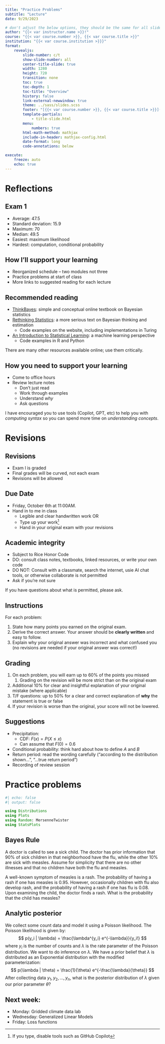 ```yaml
---
title: "Practice Problems"
subtitle: "Lecture"
date: 9/29/2023

# don't adjust the below options, they should be the same for all slides
author: "{{< var instructor.name >}}!"
course: "{{< var course.number >}}, {{< var course.title >}}"
institution: "{{< var course.institution >}}}"
format:
    revealjs:
        slide-number: c/t
        show-slide-number: all
        center-title-slide: true
        width: 1280
        height: 720
        transition: none
        toc: true
        toc-depth: 1
        toc-title: "Overview"
        history: false
        link-external-newwindow: true
        theme: ../sass/slides.scss
        footer: "[{{< var course.number >}}, {{< var course.title >}}]({{< var course.url >}})"
        template-partials:
            - title-slide.html
        menu:
            numbers: true
        html-math-method: mathjax
        include-in-header: mathjax-config.html
        date-format: long
        code-annotations: below

execute:
    freeze: auto
    echo: true
---
```


# Reflections

## Exam 1

- Average: 47.5
- Standard deviation: 15.9
- Maximum: 70
- Median: 49.5
- Easiest: maximum likelihood
- Hardest: computation, conditional probability 

## How I'll support your learning

- Reorganized schedule -- two modules not three
- Practice problems at start of class
- More links to suggested reading for each lecture

## Recommended reading

- [ThinkBayes](https://allendowney.github.io/ThinkBayes2/): simple and conceptual online textbook on Bayesian statistics
- [Rethinking Statistics](https://xcelab.net/rm/statistical-rethinking/): a more serious text on Bayesian thinking and estimation
    - Code examples on the website, including implementations in Turing
- [An Introduction to Statistical Learning](https://www.statlearning.com/): a machine learning perspective
    - Code examples in R and Python

There are many other resources available online; use them critically.

## How you need to support your learning {.smaller}

- Come to office hours
- Review lecture notes
    - Don't just read
    - Work through examples
    - Understand *why*
    - Ask questions

I have encouraged you to use tools (Copilot, GPT, etc) to help you with *computing syntax* so you can spend more time on *understanding concepts*.

# Revisions

## Revisions

- Exam I is graded
- Final grades will be curved, not each exam
- Revisions will be allowed

## Due Date

- Friday, October 6th at 11:00AM.
- Hand in to me in class
    - Legible and clear handwritten work OR
    - Type up your work[^gpt]
    - Hand in your original exam with your revisions

[^gpt]: If you type, disable tools such as GitHub Copilot

## Academic integrity

- Subject to Rice Honor Code
- DO: consult class notes, textbooks, linked resources, or write your own code
- DO NOT: Consult with a classmate, search the internet, usie AI chat tools, or otherwise collaborate is not permitted
- Ask if you're not sure

If you have questions about what is permitted, please ask. 

## Instructions

For each problem:

1. State how many points you earned on the original exam.
2. Derive the correct answer. Your answer should be **clearly written** and easy to follow.
3. Explain why your original answer was incorrect and what confused you (no revisions are needed if your original answer was correct!)

## Grading

1. On each problem, you will earn up to 60% of the points you missed
    1. Grading on the revision will be more strict than on the original exam
1. Additional 10% for clear and insightful explanation of your original mistake (where applicable)
1. T/F questions: up to 50% for a clear and correct explanation of **why** the statement is true or false
1. If your revision is worse than the original, your score will not be lowered.

## Suggestions {.smaller .scrollable}

::: {.incremental}
- Precipitation:
    - CDF: $F(x) = P(X \leq x)$
    - Can assume that $F(0)=0.6$
- Conditional probability: think hard about how to define $A$ and $B$
- Return period: read the wording carefully ("according to the distribution shown...", "...true return period")
- Recording of review session
:::

# Practice problems

```julia
#| echo: false
#| output: false

using Distributions
using Plots
using Random: MersenneTwister
using StatsPlots
```

## Bayes Rule

A doctor is called to see a sick child.
The doctor has prior information that 90% of sick children in that neighborhood have the flu, while the other 10% are sick with measles.
Assume for simplicity that there are no other illnesses and that no children have both the flu and measles.

A well-known symptom of measles is a rash.
The probability of having a rash if one has measles is 0.95.
However, occasionally children with flu also develop rash, and the probability of having a rash if one has flu is 0.08.
Upon examining the child, the doctor finds a rash.
What is the probability that the child has measles?

## Analytic posterior

We collect some count data and model it using a Poisson likelihood.
The Poisson likelihood is given by:
$$
p(y_i | \lambda) = \frac{\lambda^{y_i} e^{-\lambda}}{y_i!}
$$
where $y_i$ is the number of counts and $\lambda$ is the rate parameter of the Poisson distribution.
We want to do inference on $\lambda$.
We have a prior belief that $\lambda$ is distributed as an Exponential distribution with the modified parameterization:
$$
p(\lambda | \theta) = \frac{1}{\theta} e^{-\frac{\lambda}{\theta}}
$$
After collecting data $y_1, y_2, \ldots, y_n$, what is the posterior distribution of $\lambda$ given our prior parameter $\theta$?


## Next week:

- Monday: Gridded climate data lab
- Wednesday: Generalized Linear Models
- Friday: Loss functions
